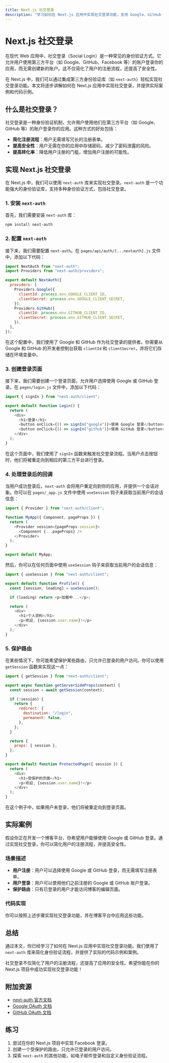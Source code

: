```yaml
---
title: Next.js 社交登录
description: "学习如何在 Next.js 应用中实现社交登录功能，支持 Google、GitHub 等第三方平台登录。"
---
```


# Next.js 社交登录

在现代 Web 应用中，社交登录（Social Login）是一种常见的身份验证方式。它允许用户使用第三方平台（如 Google、GitHub、Facebook 等）的账户登录你的应用，而无需创建新的账户。这不仅简化了用户的注册流程，还提高了安全性。

在 Next.js 中，我们可以通过集成第三方身份验证库（如 `next-auth`）轻松实现社交登录功能。本文将逐步讲解如何在 Next.js 应用中实现社交登录，并提供实际案例和代码示例。

## 什么是社交登录？

社交登录是一种身份验证机制，允许用户使用他们在第三方平台（如 Google、GitHub 等）的账户登录你的应用。这种方式的好处包括：

- **简化注册流程**：用户无需填写冗长的注册表单。
- **提高安全性**：用户无需在你的应用中存储密码，减少了密码泄露的风险。
- **提高转化率**：降低用户注册的门槛，增加用户注册的可能性。

## 实现 Next.js 社交登录

在 Next.js 中，我们可以使用 `next-auth` 库来实现社交登录。`next-auth` 是一个功能强大的身份验证库，支持多种身份验证方式，包括社交登录。

### 1. 安装 `next-auth`

首先，我们需要安装 `next-auth` 库：

```bash
npm install next-auth
```

### 2. 配置 `next-auth`

接下来，我们需要配置 `next-auth`。在 `pages/api/auth/[...nextauth].js` 文件中，添加以下代码：

```javascript
import NextAuth from "next-auth";
import Providers from "next-auth/providers";

export default NextAuth({
  providers: [
    Providers.Google({
      clientId: process.env.GOOGLE_CLIENT_ID,
      clientSecret: process.env.GOOGLE_CLIENT_SECRET,
    }),
    Providers.GitHub({
      clientId: process.env.GITHUB_CLIENT_ID,
      clientSecret: process.env.GITHUB_CLIENT_SECRET,
    }),
  ],
});
```

在这个配置中，我们使用了 Google 和 GitHub 作为社交登录的提供者。你需要从 Google 和 GitHub 的开发者控制台获取 `clientId` 和 `clientSecret`，并将它们存储在环境变量中。

### 3. 创建登录页面

接下来，我们需要创建一个登录页面，允许用户选择使用 Google 或 GitHub 登录。在 `pages/login.js` 文件中，添加以下代码：

```javascript
import { signIn } from "next-auth/client";

export default function Login() {
  return (
    <div>
      <h1>登录</h1>
      <button onClick={() => signIn("google")}>使用 Google 登录</button>
      <button onClick={() => signIn("github")}>使用 GitHub 登录</button>
    </div>
  );
}
```

在这个页面中，我们使用了 `signIn` 函数来触发社交登录流程。当用户点击按钮时，他们将被重定向到相应的第三方平台进行登录。

### 4. 处理登录后的回调

当用户成功登录后，`next-auth` 会将用户重定向到你的应用，并提供一个会话对象。你可以在 `pages/_app.js` 文件中使用 `useSession` 钩子来获取当前用户的会话信息：

```javascript
import { Provider } from "next-auth/client";

function MyApp({ Component, pageProps }) {
  return (
    <Provider session={pageProps.session}>
      <Component {...pageProps} />
    </Provider>
  );
}

export default MyApp;
```

然后，你可以在任何页面中使用 `useSession` 钩子来获取当前用户的会话信息：

```javascript
import { useSession } from "next-auth/client";

export default function Profile() {
  const [session, loading] = useSession();

  if (loading) return <p>加载中...</p>;

  return (
    <div>
      <h1>个人资料</h1>
      <p>欢迎, {session.user.name}!</p>
    </div>
  );
}
```

### 5. 保护路由

在某些情况下，你可能希望保护某些路由，只允许已登录的用户访问。你可以使用 `getSession` 函数来实现这一点：

```javascript
import { getSession } from "next-auth/client";

export async function getServerSideProps(context) {
  const session = await getSession(context);

  if (!session) {
    return {
      redirect: {
        destination: "/login",
        permanent: false,
      },
    };
  }

  return {
    props: { session },
  };
}

export default function ProtectedPage({ session }) {
  return (
    <div>
      <h1>受保护的页面</h1>
      <p>欢迎, {session.user.name}!</p>
    </div>
  );
}
```

在这个例子中，如果用户未登录，他们将被重定向到登录页面。

## 实际案例

假设你正在开发一个博客平台，你希望用户能够使用 Google 或 GitHub 登录。通过实现社交登录，你可以简化用户的注册流程，并提高安全性。

### 场景描述

- **用户注册**：用户可以选择使用 Google 或 GitHub 登录，而无需填写注册表单。
- **用户登录**：用户可以使用他们之前注册的 Google 或 GitHub 账户登录。
- **保护路由**：只有已登录的用户才能访问博客的编辑页面。

### 代码实现

你可以按照上述步骤实现社交登录功能，并在博客平台中应用这些功能。

## 总结

通过本文，你已经学习了如何在 Next.js 应用中实现社交登录功能。我们使用了 `next-auth` 库来简化身份验证流程，并提供了实际的代码示例和案例。

社交登录不仅简化了用户的注册流程，还提高了应用的安全性。希望你能在你的 Next.js 项目中成功实现社交登录功能！

## 附加资源

- [next-auth 官方文档](https://next-auth.js.org/)
- [Google OAuth 文档](https://developers.google.com/identity/protocols/oauth2)
- [GitHub OAuth 文档](https://docs.github.com/en/developers/apps/building-oauth-apps)

## 练习

1. 尝试在你的 Next.js 项目中实现 Facebook 登录。
2. 创建一个受保护的路由，只允许已登录的用户访问。
3. 探索 `next-auth` 的其他功能，如电子邮件登录和自定义身份验证流程。